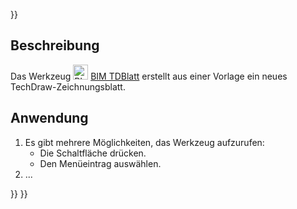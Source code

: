 <languages/>
{{UnfinishedDocu{{#translation:}}}}

{{Docnav/de
|[[BIM_Shape2DCut/de|Form2DSchnitt]]
|[[BIM_TDView/de|TDAnsicht]]
|[[BIM_Workbench/de|BIM]]
|IconL=BIM_Shape2DCut.svg
|IconR=BIM_TDView.svg
|IconC=Workbench_BIM.svg
}}

{{GuiCommand/de
|Name=BIM TDPage
|Name/de=BIM TDBlatt
|MenuLocation=Beschriftung → Page
|Workbenches=[[BIM_Workbench/de|BIM]]
|Shortcut=ohne
|Version=1.0
|SeeAlso=
}}

<span id="Description"></span>
==Beschreibung==

Das Werkzeug [[Image:BIM_TDPage.svg|24px]] [[BIM_TDPage/de|BIM TDBlatt]] erstellt aus einer Vorlage ein neues TechDraw-Zeichnungsblatt.

<span id="Usage"></span>
==Anwendung==

# Es gibt mehrere Möglichkeiten, das Werkzeug aufzurufen:
#* Die Schaltfläche {{Button|[[Image:BIM_TDPage.svg|16px]] [[BIM_TDPage/de|Page]]}} drücken.
#* Den Menüeintrag {{MenuCommand|Beschriftung → [[Image:BIM_TDPage.svg|16px]] Page}} auswählen.
# ...


{{Docnav/de
|[[BIM_Shape2DCut/de|Form2DSchnitt]]
|[[BIM_TDView/de|TDAnsicht]]
|[[BIM_Workbench/de|BIM]]
|IconL=BIM_Shape2DCut.svg
|IconR=BIM_TDView.svg
|IconC=Workbench_BIM.svg
}}

{{BIM_Tools_navi{{#translation:}}}}
{{Userdocnavi{{#translation:}}}}
